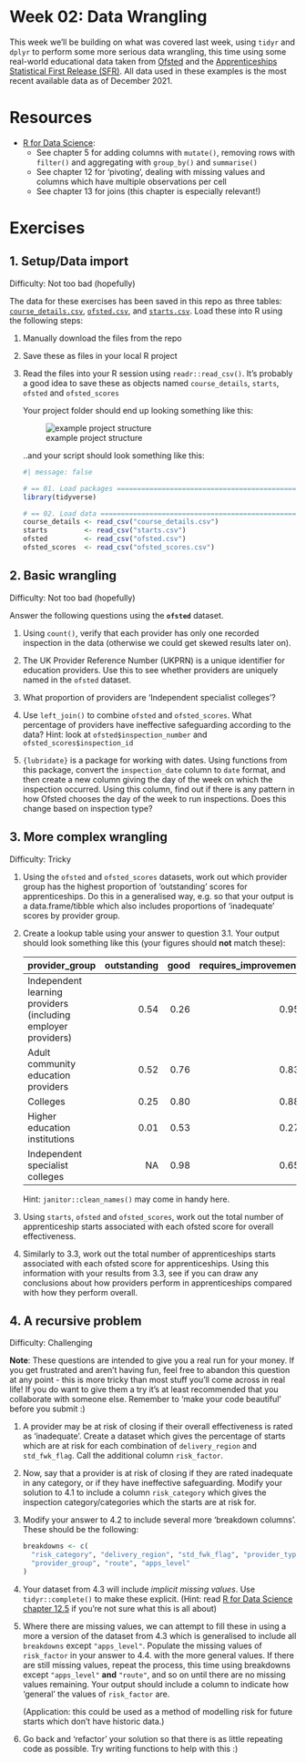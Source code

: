 <!-- Please edit README.Rmd - not README.md -->

# Week 02: Data Wrangling

This week we'll be building on what was covered last week, using `tidyr`
and `dplyr` to perform some more serious data wrangling, this time using
some real-world educational data taken from
[Ofsted](https://www.gov.uk/government/statistics/further-education-and-skills-inspections-and-outcomes-as-at-31-august-2021)
and the [Apprenticeships Statistical First Release
(SFR)](https://explore-education-statistics.service.gov.uk/find-statistics/apprenticeships-and-traineeships/2020-21#dataDownloads-1).
All data used in these examples is the most recent available data as of
December 2021.

# Resources

-   [R for Data Science](https://r4ds.had.co.nz/transform.html):
    -   See chapter 5 for adding columns with `mutate()`, removing rows
        with `filter()` and aggregating with `group_by()` and
        `summarise()`
    -   See chapter 12 for 'pivoting', dealing with missing values and
        columns which have multiple observations per cell
    -   See chapter 13 for joins (this chapter is especially relevant!)

# Exercises

## 1. Setup/Data import

Difficulty: Not too bad (hopefully)

The data for these exercises has been saved in this repo as three
tables: [`course_details.csv`](course_details.csv),
[`ofsted.csv`](ofsted.csv), and [`starts.csv`](starts.csv). Load these
into R using the following steps:

1.  Manually download the files from the repo

2.  Save these as files in your local R project

3.  Read the files into your R session using `readr::read_csv()`. It's
    probably a good idea to save these as objects named
    `course_details`, `starts`, `ofsted` and `ofsted_scores`

    Your project folder should end up looking something like this:

    ![example project
    structure](project-structure-example.jpg "example project structure")

    ..and your script should look something like this:

    ```r
    #| message: false

    # == 01. Load packages =========================================================
    library(tidyverse)

    # == 02. Load data =============================================================
    course_details <- read_csv("course_details.csv")
    starts         <- read_csv("starts.csv")
    ofsted         <- read_csv("ofsted.csv")
    ofsted_scores  <- read_csv("ofsted_scores.csv")
    ```

## 2. Basic wrangling

Difficulty: Not too bad (hopefully)

Answer the following questions using the **`ofsted`** dataset.

1.  Using `count()`, verify that each provider has only one recorded
    inspection in the data (otherwise we could get skewed results later
    on).

2.  The UK Provider Reference Number (UKPRN) is a unique identifier for
    education providers. Use this to see whether providers are uniquely
    named in the `ofsted` dataset.

3.  What proportion of providers are 'Independent specialist colleges'?

4.  Use `left_join()` to combine `ofsted` and `ofsted_scores`. What
    percentage of providers have ineffective safeguarding according to
    the data? Hint: look at `ofsted$inspection_number` and
    `ofsted_scores$inspection_id`

5.  `{lubridate}` is a package for working with dates. Using functions
    from this package, convert the `inspection_date` column to `date`
    format, and then create a new column giving the day of the week on
    which the inspection occurred. Using this column, find out if there
    is any pattern in how Ofsted chooses the day of the week to run
    inspections. Does this change based on inspection type?

## 3. More complex wrangling

Difficulty: Tricky

1.  Using the `ofsted` and `ofsted_scores` datasets, work out which
    provider group has the highest proportion of 'outstanding' scores
    for apprenticeships. Do this in a generalised way, e.g. so that your
    output is a data.frame/tibble which also includes proportions of
    'inadequate' scores by provider group.

2.  Create a lookup table using your answer to question 3.1. Your output
    should look something like this (your figures should **not** match
    these):

    | provider_group                                                | outstanding | good | requires_improvement | inadequate |
    |:-----------------|-------------:|-------------:|-------------:|-------------:|
    | Independent learning providers (including employer providers) |        0.54 | 0.26 |                 0.95 |       0.40 |
    | Adult community education providers                           |        0.52 | 0.76 |                 0.83 |         NA |
    | Colleges                                                      |        0.25 | 0.80 |                 0.88 |       0.39 |
    | Higher education institutions                                 |        0.01 | 0.53 |                 0.27 |         NA |
    | Independent specialist colleges                               |          NA | 0.98 |                 0.65 |       0.99 |

    Hint: `janitor::clean_names()` may come in handy here.

3.  Using `starts`, `ofsted` and `ofsted_scores`, work out the total
    number of apprenticeship starts associated with each ofsted score
    for overall effectiveness.

4.  Similarly to 3.3, work out the total number of apprenticeships
    starts associated with each ofsted score for apprenticeships. Using
    this information with your results from 3.3, see if you can draw any
    conclusions about how providers perform in apprenticeships compared
    with how they perform overall.

## 4. A recursive problem

Difficulty: Challenging

**Note**: These questions are intended to give you a real run for your
money. If you get frustrated and aren't having fun, feel free to abandon
this question at any point - this is more tricky than most stuff you'll
come across in real life! If you do want to give them a try it's at
least recommended that you collaborate with someone else. Remember to
'make your code beautiful' before you submit :)

1.  A provider may be at risk of closing if their overall effectiveness
    is rated as 'inadequate'. Create a dataset which gives the
    percentage of starts which are at risk for each combination of
    `delivery_region` and `std_fwk_flag`. Call the additional column
    `risk_factor`.

2.  Now, say that a provider is at risk of closing if they are rated
    inadequate in any category, or if they have ineffective
    safeguarding. Modify your solution to 4.1 to include a column
    `risk_category` which gives the inspection category/categories which
    the starts are at risk for.

3.  Modify your answer to 4.2 to include several more 'breakdown
    columns'. These should be the following:

    ```r
    breakdowns <- c(
      "risk_category", "delivery_region", "std_fwk_flag", "provider_type", 
      "provider_group", "route", "apps_level"
    )
    ```

4.  Your dataset from 4.3 will include *implicit missing values*. Use
    `tidyr::complete()` to make these explicit. (Hint: read [R for Data
    Science chapter
    12.5](https://r4ds.had.co.nz/tidy-data.html?q=complete#missing-values-3)
    if you're not sure what this is all about)

5.  Where there are missing values, we can attempt to fill these in
    using a more a version of the dataset from 4.3 which is generalised
    to include all `breakdowns` except `"apps_level"`. Populate the
    missing values of `risk_factor` in your answer to 4.4. with the more
    general values. If there are still missing values, repeat the
    process, this time using breakdowns except `"apps_level"` **and**
    `"route"`, and so on until there are no missing values remaining.
    Your output should include a column to indicate how 'general' the
    values of `risk_factor` are.

    (Application: this could be used as a method of modelling risk for
    future starts which don't have historic data.)

6.  Go back and 'refactor' your solution so that there is as little
    repeating code as possible. Try writing functions to help with this
    :)
